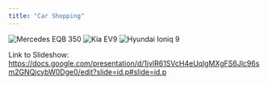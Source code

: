 ```yaml
---
title: "Car Shopping"
---
```



::: {=html}

<div class="carousel">
  <img src="images/EQB-350-side-view.jpg" alt="Mercedes EQB 350" class="carousel-image">
  <img src="images/kia-ev9-side.jpg" alt="Kia EV9" class="carousel-image">
  <img src="images/ioniq-9-side.jpg" alt="Hyundai Ioniq 9" class="carousel-image">
</div>

:::



Link to Slideshow:
<https://docs.google.com/presentation/d/1jvlR61SVcH4eUqlgMXgFS6Jlc96sm2GNQjcybW0Dge0/edit?slide=id.p#slide=id.p>